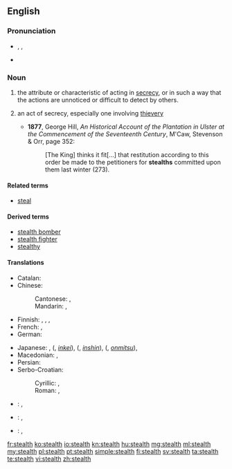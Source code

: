 ==English==
{{wikipedia|dab=stealth}}

===Pronunciation===
* {{enPR|stĕlth}}, {{IPA|/stɛlθ/}}, {{X-SAMPA|/stElT/}}
* {{rhymes|ɛlθ}}

===Noun===
{{en-noun|s|-}}

# {{uncountable}} the attribute or characteristic of acting in [[secrecy]], or in such a way that the actions are unnoticed or difficult to detect by others.
# {{archaic|countable}} an act of secrecy, especially one involving [[thievery]]
#* '''1877''', George Hill, ''An Historical Account of the Plantation in Ulster at the Commencement of the Seventeenth Century'', M'Caw, Stevenson & Orr, page 352:
#*: [The King] thinks it fit[...] that restitution according to this order be made to the petitioners for '''stealths''' committed upon them last winter (273).

====Related terms====
* [[steal]]

====Derived terms====
* [[stealth bomber]]
* [[stealth fighter]]
* [[stealthy]]

====Translations====
{{trans-top|attribute or characteristic of acting in secrecy}}
* Catalan: {{t-|ca|furtivitat|f}}
* Chinese:
*: Cantonese: {{tø|yue|隱身|tr=yánsān|sc=Hant}}, {{tø|yue|隱形|tr=yányìng|sc=Hant}}
*: Mandarin: {{t|cmn|隱身|tr=yǐnjuān|sc=Hani}}, {{t|cmn|隱形|tr=yǐnxíng|sc=Hani}}
* Finnish: {{t-|fi|salamyhkäisyys}}, {{t-|fi|salakähmäisyys}}, {{t-|fi|häive-}}, {{t-|fi|häivetekniikka}}
* French: {{t+|fr|furtivité|f}}, {{t+|fr|discrétion|f}}
* German: {{t-|de|Heimlichkeit|f}}
{{trans-mid}}
* Japanese: {{t-|ja|ステルス|tr=suterusu}}, {{l|ja|隱形}} ({{l|ja|いんけい}}, ''[[inkei]]''), {{l|ja|隱身}} ({{l|ja|いんしん}}, ''[[inshin]]''), {{l|ja|隠密}} ({{l|ja|おんみつ}}, ''[[onmitsu]]''), {{t-|ja|掩蔽|tr=[[えんぺい]], ''[[enpei]]''|sc=Jpan}}
* Macedonian: {{t-|mk|прикрадување|n|tr=prikradúvanje}}, {{t-|mk|потајност|f|tr=pótajnost}}
* Persian: {{t-|fa|پنهان‌کار|tr=penhân-kâr|sc=fa-Arab}}
* Serbo-Croatian:
*: Cyrillic: {{t-|sh|потаја|f|sc=Cyrl}}, {{t-|sh|притајеност|f|sc=Cyrl}}
*: Roman: {{t-|sh|potaja|f|sc=Latn}}, {{t-|sh|pritajenost|f|sc=Latn}}
{{trans-bottom}}

{{checktrans-top}}
* {{ttbc|nl}}: {{t-|nl|steels}}, {{t+|nl|stiekem}}
{{trans-mid}}
* {{ttbc|ku}}: {{t+|ku|dizîkî}}, {{t+|ku|nehînî}}
* {{ttbc|es}}: {{t+|es|cautela}}, {{t+|es|sigilo}}
{{trans-bottom}}

[[fr:stealth]]
[[ko:stealth]]
[[io:stealth]]
[[kn:stealth]]
[[hu:stealth]]
[[mg:stealth]]
[[ml:stealth]]
[[my:stealth]]
[[pl:stealth]]
[[pt:stealth]]
[[simple:stealth]]
[[fi:stealth]]
[[sv:stealth]]
[[ta:stealth]]
[[te:stealth]]
[[vi:stealth]]
[[zh:stealth]]